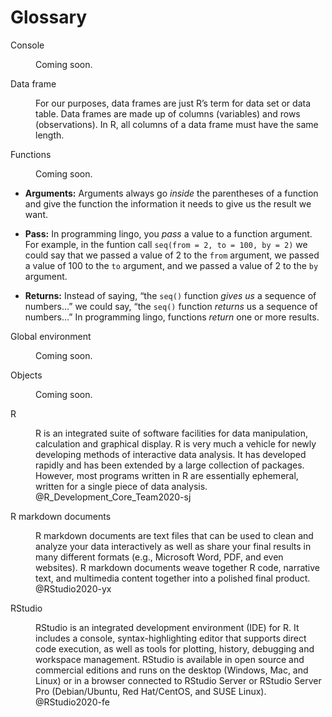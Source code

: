 # Glossary {#sec-glossary}

[Console]{#glossary-console}

:  Coming soon.

[Data frame]{#glossary-data-frame} 

:  For our purposes, data frames are just R's term for data set or data table. Data frames are made up of columns (variables) and rows (observations). In R, all columns of a data frame must have the same length.

[Functions]{#glossary-functions} 

:  Coming soon.

  * **Arguments:** Arguments always go _inside_ the parentheses of a function and give the function the information it needs to give us the result we want.   

  * **Pass:** In programming lingo, you _pass_ a value to a function argument. For example, in the funtion call `seq(from = 2, to = 100, by = 2)` we could say that we passed a value of 2 to the `from` argument, we passed a value of 100 to the `to` argument, and we passed a value of 2 to the `by` argument.  

  * **Returns:** Instead of saying, “the `seq()` function _gives us_ a sequence of numbers…” we could say, “the `seq()` function _returns_ us a sequence of numbers…” In programming lingo, functions _return_ one or more results.  
  
[Global environment]{#glossary-global-environment}

:  Coming soon.

[Objects]{#glossary-objects}

:  Coming soon.

[R]{#glossary-r}

:  R is an integrated suite of software facilities for data manipulation, calculation and graphical display. R is very much a vehicle for newly developing methods of interactive data analysis. It has developed rapidly and has been extended by a large collection of packages. However, most programs written in R are essentially ephemeral, written for a single piece of data analysis. @R_Development_Core_Team2020-sj

[R markdown documents]{#glossary-r-markdown-documents}

:  R markdown documents are text files that can be used to clean and analyze your data interactively as well as share your final results in many different formats (e.g., Microsoft Word, PDF, and even websites). R markdown documents weave together R code, narrative text, and multimedia content together into a polished final product. @RStudio2020-yx

[RStudio]{#glossary-rstudio}

:  RStudio is an integrated development environment (IDE) for R. It includes a console, syntax-highlighting editor that supports direct code execution, as well as tools for plotting, history, debugging and workspace management. RStudio is available in open source and commercial editions and runs on the desktop (Windows, Mac, and Linux) or in a browser connected to RStudio Server or RStudio Server Pro (Debian/Ubuntu, Red Hat/CentOS, and SUSE Linux). @RStudio2020-fe
